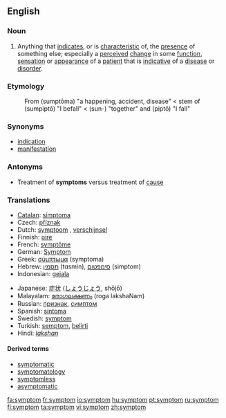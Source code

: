 ==English==

===Noun===
{{en-noun}}

# Anything that [[indicate]]s, or is [[characteristic]] of,  the [[presence]] of something else; especially a [[perceived]] [[change]] in some [[function]], [[sensation]] or [[appearance]] of a [[patient]] that is [[indicative]] of a [[disease]] or [[disorder]].

===Etymology===
:From {{AGr.}} '''{{polytonic|[[σύμπτωμα]]}}''' (sumptōma) "a happening, accident, disease" < stem of '''{{polytonic|[[συμπίπτω]]}}''' (sumpiptō) "Ι befall" < '''{{polytonic|[[συν-]]}}''' (sun-) "together" and '''{{polytonic|[[πίπτω]]}}''' (piptō) "I fall"

===Synonyms===
* [[indication]]
* [[manifestation]]

===Antonyms===
* Treatment of '''symptoms''' versus treatment of [[cause]]

{{rfc-level|Translations at L3+}}

===Translations===
{{top}}
*[[Catalan]]: [[símptoma]] {{m}}
*Czech: [[příznak]] {{m}}
*Dutch: [[symptoom]] {{n}}, [[verschijnsel]] {{n}}
*Finnish: [[oire]]
*French: [[symptôme]] {{m}}
*German: [[Symptom]] {{n}}
*Greek: [[σύμπτωμα]] (symptoma) {{n}}
*Hebrew: [[תסמין]] (tɑsmin), [[סימפטום]] (simptom)
*Indonesian: [[gejala]]
{{mid}}
*Japanese: [[症状]] ([[しょうじょう]], shōjō)
*Malayalam: [[രോഗലക്ഷണം]] (roga lakshaNam)
*Russian: [[признак]], [[симптом]]
*Spanish: [[síntoma]] {{m}}
*Swedish: [[symptom]]
*Turkish: [[semptom]], [[belirti]]
*Hindi: [[lakshan|''lakshan'']]
{{bottom}}

====Derived terms====
* [[symptomatic]]
* [[symptomatology]]
* [[symptomless]]
* [[asymptomatic]]

[[fa:symptom]]
[[fr:symptom]]
[[io:symptom]]
[[hu:symptom]]
[[pt:symptom]]
[[ru:symptom]]
[[fi:symptom]]
[[ta:symptom]]
[[vi:symptom]]
[[zh:symptom]]